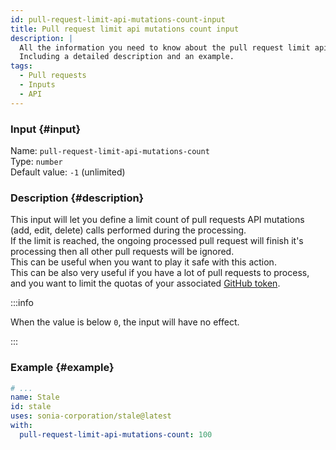 ```yaml
---
id: pull-request-limit-api-mutations-count-input
title: Pull request limit api mutations count input
description: |
  All the information you need to know about the pull request limit api mutations count input.
  Including a detailed description and an example.
tags:
  - Pull requests
  - Inputs
  - API
---
```


### Input {#input}

Name: `pull-request-limit-api-mutations-count`  
Type: `number`  
Default value: `-1` (unlimited)

### Description {#description}

This input will let you define a limit count of pull requests API mutations (add, edit, delete) calls performed during the processing.  
If the limit is reached, the ongoing processed pull request will finish it's processing then all other pull requests will be ignored.  
This can be useful when you want to play it safe with this action.  
This can be also very useful if you have a lot of pull requests to process, and you want to limit the quotas of your associated [GitHub token](../../github-token-input).

:::info

When the value is below `0`, the input will have no effect.

:::

### Example {#example}

```yml {6}
# ...
name: Stale
id: stale
uses: sonia-corporation/stale@latest
with:
  pull-request-limit-api-mutations-count: 100
```
